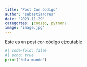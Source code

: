 ```yaml
---
title: "Post Con Codigo"
author: "sebastiandres"
date: "2023-11-29"
categories: [codigo, python]
image: "image.jpg"
---
```


Este es un post con código ejecutable

```python
#| code-fold: false
#| echo: true
print("Hola mundo")
```


